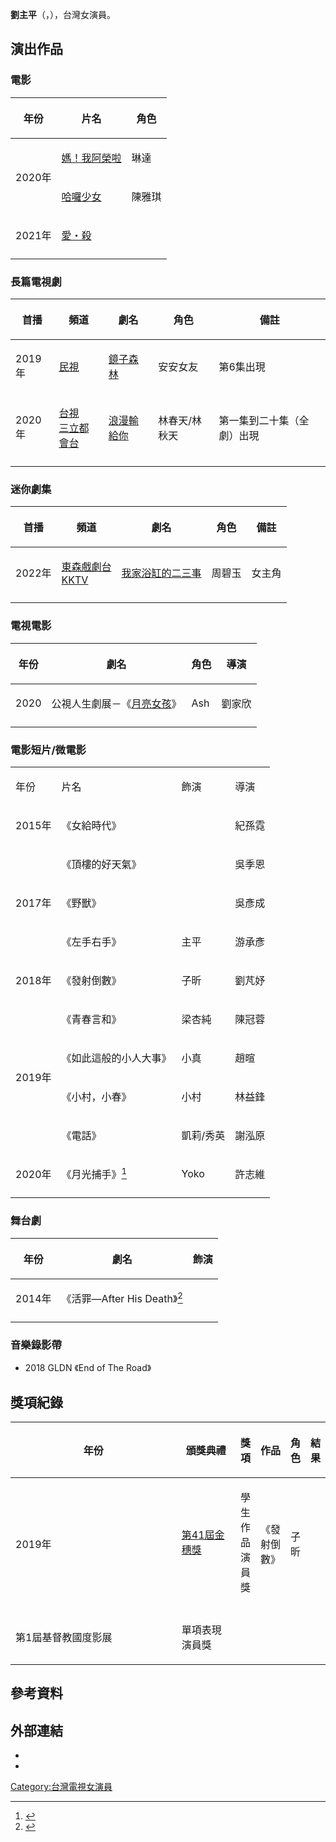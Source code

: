 {{藝人
| 姓名 = 劉主平
| 類型 = 演員
| 圖片 = 
| 圖片尺寸 = 
| 羅馬拼音 = Liu Chu-Ping
| 英文名 = 
| 綽號 = 
| 國籍 = {{ROC}}
| 出生日期 = {{birth date and age|1993|12|21}}
| 出生地點 = {{TWN}}
| 職業 = [[演員|演員]]
| 宗教信仰 = 
| 語言 = [[中文|中文]]
| 教育程度 = [[國立台北藝術大學|國立台北藝術大學]]、[[國立台南女中|國立台南女中]]
| 出身地 = 
| 出道日期 = 
| 出道作 = 
| 代表作 = 
| 活躍年代 = 
| 經紀公司 = 
| 簽名 = 
| imdb = 
| 獎項 = 
| 網站 = 
}}

'''劉主平'''（{{lang-en|'''Pii Liu'''}}，{{bd|1993年|12月21日|catIdx=L劉}}），台灣女演員。

==演出作品==
===電影===
{| class="wikitable" style="width:56%"
|-
!年份||片名||角色
|-
|rowspan="2" |2020年||[[媽！我阿榮啦|媽！我阿榮啦]]|| 琳達
|-
| [[哈囉少女|哈囉少女]]||陳雅琪
|-
|rowspan="1" |2021年||[[愛・殺|愛・殺]]|| 
|-
|}

===長篇電視劇===
{| class="wikitable" style="width:65%"
|-
!首播||頻道||劇名||角色 ||備註
|-
|2019年|| [[民視|民視]]|| [[鏡子森林|鏡子森林]]||安安女友 ||第6集出現
|-
|2020年|| [[臺灣電視公司|台視]]<br />[[三立都會台|三立都會台]]|| [[浪漫輸給你|浪漫輸給你]]||林春天/林秋天||第一集到二十集（全劇）出現
|-
|}

===迷你劇集===
{| class="wikitable" style="width:65%"
|-
!首播||頻道||劇名||角色 ||備註
|-
|2022年||[[東森戲劇台|東森戲劇台]]<BR/>[[KKTV|KKTV]] || [[我家浴缸的二三事_(電視劇)|我家浴缸的二三事]]||周碧玉||女主角
|-
|}

===電視電影===
{|class="wikitable" 
|-
! 年份 || 劇名 ||  角色|| 導演  
|-
|2020||公視人生劇展－《[[月亮女孩|月亮女孩]]》|| Ash ||劉家欣
|-
|}

===電影短片/微電影===
{|class="wikitable"
|-style="background:#AEEEEE;color:black;font-weight:bold;text-align:center;"
|年份||片名||飾演||導演
|-
|2015年||《女給時代》||  ||紀孫霓
|-
|rowspan="3" |2017年||《頂樓的好天氣》||  ||吳季恩
|-
|《野獸》||||吳彥成
|-
|《左手右手》||主平||游承彥
|-
|2018年||《發射倒數》||子昕||劉芃妤
|-
|rowspan="4" |2019年||《青春言和》 ||梁杏純||陳冠蓉
|-
| 《如此這般的小人大事》 ||小真||趙暄
|-
| 《小村，小春》 ||小村||林益鋒
|-
| 《電話》 || 凱莉/秀英 ||謝泓原
|-
|2020年||《月光捕手》<ref>{{Cite video |url=https://www.youtube.com/watch?v=SX_LNJDYix4 |title=月光捕手＿預告 |access-date=2020-11-01  }}</ref>||Yoko
|許志維
|-
|}

=== 舞台劇 ===
{| class="wikitable"
!年份!!劇名!!飾演
|-
|2014年|| 《活罪—After His Death》<ref>{{Cite website |url=http://61.64.60.109/146taipeifringe.Web/Program.aspx?PlayID=1835 |title=2014臺北藝穗節 活罪—After His Death |access-date=2020-11-01  }}</ref>||
|-
|}

===音樂錄影帶===
*2018 GLDN 《End of The Road》

==獎項紀錄==
{|class="wikitable" width="90%"
|-align=center
! width="8%"|年份
! width="24%"|頒獎典禮
! width="20%"|獎項
! width="18%"|作品
! width="10%"|角色
! width="10%"|結果
|- align=center
|rowspan="2"|2019年
|[[金穗獎|第41屆金穗獎]]
|學生作品演員獎
|rowspan="2"|《發射倒數》
|rowspan="2"|子昕
|{{won}}
|-
|- align=center
|第1屆基督教國度影展
|單項表現演員獎
|{{won}}
|}

==參考資料==
{{reflist|2}}

==外部連結==
*{{facebook|kokuupii}}
*{{Instagram|kokuu__}}

[[Category:台灣電視女演員|Category:台灣電視女演員]]